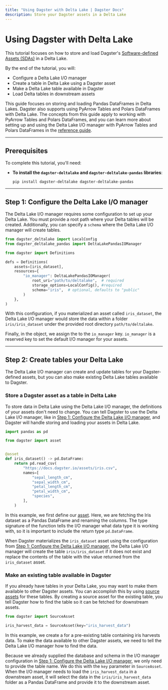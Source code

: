 ```yaml
---
title: "Using Dagster with Delta Lake | Dagster Docs"
description: Store your Dagster assets in a Delta Lake
---
```


# Using Dagster with Delta Lake

This tutorial focuses on how to store and load Dagster's [Software-defined Assets (SDAs)](/concepts/assets/software-defined-assets) in a Delta Lake.

By the end of the tutorial, you will:

- Configure a Delta Lake I/O manager
- Create a table in Delta Lake using a Dagster asset
- Make a Delta Lake table available in Dagster
- Load Delta tables in downstream assets

This guide focuses on storing and loading Pandas DataFrames in Delta Lakes. Dagster also supports using PyArrow Tables and Polars DataFrames with Delta Lake. The concepts from this guide apply to working with PyArrow Tables and Polars DataFrames, and you can learn more about setting up and using the Delta Lake I/O manager with PyArrow Tables and Polars DataFrames in the [reference guide](/integrations/deltalake/reference).

---

## Prerequisites

To complete this tutorial, you'll need:

- **To install the `dagster-deltalake` and `dagster-deltalake-pandas` libraries**:

  ```shell
  pip install dagster-deltalake dagster-deltalake-pandas
  ```

---

## Step 1: Configure the Delta Lake I/O manager

The Delta Lake I/O manager requires some configuration to set up your Delta Lake. You must provide a root path where your Delta tables will be created. Additionally, you can specify a `schema` where the Delta Lake I/O manager will create tables.

```python file=/integrations/deltalake/configuration.py startafter=start_example endbefore=end_example
from dagster_deltalake import LocalConfig
from dagster_deltalake_pandas import DeltaLakePandasIOManager

from dagster import Definitions

defs = Definitions(
    assets=[iris_dataset],
    resources={
        "io_manager": DeltaLakePandasIOManager(
            root_uri="path/to/deltalake",  # required
            storage_options=LocalConfig(), #required
            schema="iris",  # optional, defaults to "public"
        )
    },
)
```

With this configuration, if you materialized an asset called `iris_dataset`, the Delta Lake I/O manager would store the data
within a folder `iris/iris_dataset` under the provided root directory `path/to/deltalake`.

Finally, in the <PyObject object="Definitions" /> object, we assign the <PyObject module="dagster_deltalake_pandas" object="DeltaLakePandasIOManager" /> to the `io_manager` key. `io_manager` is a reserved key to set the default I/O manager for your assets.

---

## Step 2: Create tables your Delta Lake

The Delta Lake I/O manager can create and update tables for your Dagster-defined assets, but you can also make existing Delta Lake
tables available to Dagster.

<TabGroup>

<TabItem name="Create tables Delta Lake from Dagster assets">

### Store a Dagster asset as a table in Delta Lake

To store data in Delta Lake using the Delta Lake I/O manager, the definitions of your assets don't need to change.
You can tell Dagster to use the Delta Lake I/O manager, like in [Step 1: Configure the Delta Lake I/O manager](#step-1-configure-the-delta-lake-io-manager), and Dagster will handle storing and loading your assets in Delta Lake.

```python file=/integrations/deltalake/basic_example.py
import pandas as pd

from dagster import asset


@asset
def iris_dataset() -> pd.DataFrame:
    return pd.read_csv(
        "https://docs.dagster.io/assets/iris.csv",
        names=[
            "sepal_length_cm",
            "sepal_width_cm",
            "petal_length_cm",
            "petal_width_cm",
            "species",
        ],
    )
```

In this example, we first define our [asset](/concepts/assets/software-defined-assets). Here, we are fetching the Iris dataset as a Pandas DataFrame and renaming the columns. The type signature of the function tells the I/O manager what data type it is working with, so it is important to include the return type `pd.DataFrame`.

When Dagster materializes the `iris_dataset` asset using the configuration from [Step 1: Configure the Delta Lake I/O manager](#step-1-configure-the-delta-lake-io-manager), the Delta Lake I/O manager will create the table `iris/iris_dataset` if it does not exist and replace the contents of the table with the value returned from the `iris_dataset` asset.

</TabItem>

<TabItem name="Make existing tables available in Dagster">

### Make an existing table available in Dagster

If you already have tables in your Delta Lake, you may want to make them available to other Dagster assets. You can accomplish this by using [source assets](/concepts/assets/software-defined-assets#defining-external-asset-dependencies) for these tables. By creating a source asset for the existing table, you tell Dagster how to find the table so it can be fetched for downstream assets.

```python file=/integrations/duckdb/source_asset.py
from dagster import SourceAsset

iris_harvest_data = SourceAsset(key="iris_harvest_data")
```

In this example, we create a <PyObject object="SourceAsset" /> for a pre-existing table containing iris harvests data. To make the data available to other Dagster assets, we need to tell the Delta Lake I/O manager how to find the data.

Because we already supplied the database and schema in the I/O manager configuration in [Step 1: Configure the Delta Lake I/O manager](#step-1-configure-the-delta-lake-io-manager), we only need to provide the table name. We do this with the `key` parameter in `SourceAsset`. When the I/O manager needs to load the `iris_harvest_data` in a downstream asset, it will select the data in the `iris/iris_harvest_data` folder as a Pandas DataFrame and provide it to the downstream asset.

</TabItem>
</TabGroup>
